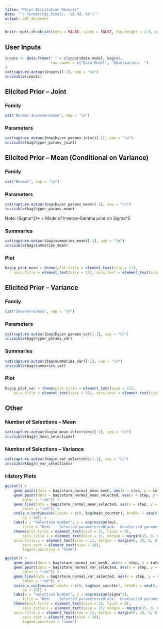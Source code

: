 ```yaml
---
title: "Prior Elicitation Results"
date: "`r format(Sys.time(), '%B %d, %Y')`"
output: pdf_document
---
```


```r
knitr::opts_chunk$set(echo = FALSE, cache = FALSE, fig.height = 2.8, comment = "")
```




<!--- user inputs -->
## User Inputs
```r
inputs <- data.frame("." = c(input$data_model, bag$n),
                     row.names = c("Data Model", "Observations  ")
)
cat(capture.output(inputs)[-1], sep = "\n")
invisible(inputs)
```




<!--- elicited prior information -->

<!--- joint prior -->
## Elicited Prior -- Joint

### Family
```r
cat("Normal-Inverse-Gamma", sep = "\n")
```


### Parameters
```r
cat(capture.output(bag$hyper_params_joint)[-1], sep = "\n")
invisible(bag$hyper_params_joint)
```


<!--- prior for mean -->
## Elicited Prior -- Mean (Conditional on Variance)

### Family
```r
cat("Normal", sep = "\n")
```


### Parameters
```r
cat(capture.output(bag$hyper_params_mean)[-1], sep = "\n")
invisible(bag$hyper_params_mean)
```
Note: (Sigma^2)* = Mode of Inverse-Gamma prior on Sigma^2


### Summaries
```r
cat(capture.output(bag$summaries_mean)[-1], sep = "\n")
invisible(bag$summaries_mean)
```


### Plot
```r
bag$p_plot_mean + theme(plot.title = element_text(size = 11),
	axis.title = element_text(size = 11), axis.text = element_text(size = 10))
```


<!--- prior for variance -->
## Elicited Prior -- Variance

### Family
```r
cat("Inverse-Gamma", sep = "\n")
```

### Parameters
```r
cat(capture.output(bag$hyper_params_var)[-1], sep = "\n")
invisible(bag$hyper_params_var)
```


### Summaries
```r
cat(capture.output(bag$summaries_var)[-1], sep = "\n")
invisible(bag$summaries_var)
```


### Plot
```r
bag$p_plot_var + theme(plot.title = element_text(size = 11),
	axis.title = element_text(size = 11), axis.text = element_text(size = 10))
```


<!--- number of selections and history plots -->
## Other

### Number of Selections -- Mean
```r
cat(capture.output(bag$n_mean_selections)[-1], sep = "\n")
invisible(bag$n_mean_selections)
```

### Number of Selections -- Variance
```r
cat(capture.output(bag$n_var_selections)[-1], sep = "\n")
invisible(bag$n_var_selections)
```


### History Plots
```r
ggplot() +
	geom_point(data = bag$store_normal_mean_mesh, aes(x = step, y = intervals)) + 
	geom_point(data = bag$store_normal_mean_selected, aes(x = step, y = selected_param, 
		color = "red")) +
	geom_line(data = bag$store_normal_mean_selected, aes(x = step, y = selected_param, 
		color = "red")) +
	scale_x_continuous(limits = c(0, bag$mean_counter), breaks = seq(0, bag$mean_counter, 
		by = 10)) +
	labs(x = "Selection Number", y = expression(mu), 
		title = "Red:    Selected parameter\nBlack:  Unselected parameter") +
	theme(plot.title = element_text(size = 11, hjust = 0), 
		axis.title.x = element_text(size = 11, margin = margin(15, 0, 0, 0)), 
    axis.title.y = element_text(size = 11, margin = margin(0, 10, 0, 0)),
		axis.text = element_text(size = 10), 
		legend.position = "none")

ggplot() +
	geom_point(data = bag$store_normal_var_mesh, aes(x = step, y = intervals)) + 
	geom_point(data = bag$store_normal_var_selected, aes(x = step, y = selected_param, 
		color = "red")) +
	geom_line(data = bag$store_normal_var_selected, aes(x = step, y = selected_param, 
		color = "red")) +
	scale_x_continuous(limits = c(0, bag$var_counter), breaks = seq(0, bag$var_counter, 
		by = 10)) +
	labs(x = "Selection Number", y = expression(sigma^2), 
		title = "Red:    Selected parameter\nBlack:  Unselected parameter") +
	theme(plot.title = element_text(size = 11, hjust = 0), 
		axis.title.x = element_text(size = 11, margin = margin(15, 0, 0, 0)), 
    axis.title.y = element_text(size = 11, margin = margin(0, 10, 0, 0)),
		axis.text = element_text(size = 10), 
		legend.position = "none")
```



